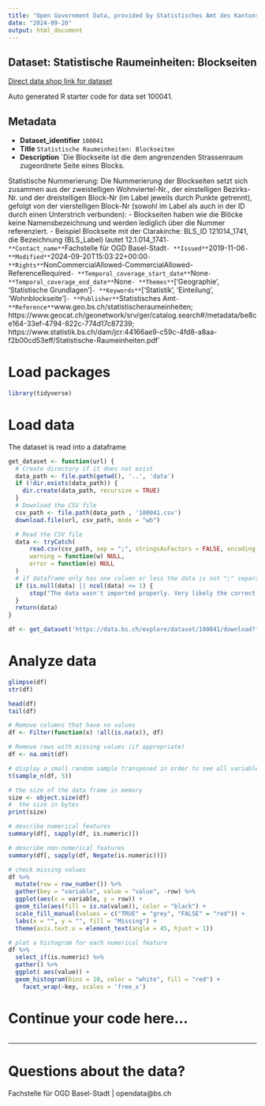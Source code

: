 ```yaml
---
title: "Open Government Data, provided by Statistisches Amt des Kantons Basel-Stadt - Fachstelle OGD"
date: "2024-09-20"
output: html_document
---
```


## Dataset: Statistische Raumeinheiten: Blockseiten

[Direct data shop link for dataset](https://data.bs.ch/explore/dataset/100041)

Auto generated R starter code for data set 100041.

## Metadata

- **Dataset_identifier** `100041`
- **Title** `Statistische Raumeinheiten: Blockseiten`
- **Description** `Die Blockseite ist die dem angrenzenden Strassenraum zugeordnete Seite eines Blocks.

Statistische Nummerierung:
Die Nummerierung der Blockseiten setzt sich zusammen aus der zweistelligen Wohnviertel-Nr., der einstelligen Bezirks-Nr. und der dreistelligen Block-Nr
(im Label jeweils durch Punkte getrennt), gefolgt von der vierstelligen Block-Nr
(sowohl im Label als auch in der ID durch einen Unterstrich verbunden):
- Blockseiten haben wie die Blöcke keine Namensbezeichnung und werden lediglich über die Nummer referenziert.
- Beispiel Blockseite mit der Clarakirche: BLS_ID 121014_1741, die Bezeichnung (BLS_Label) lautet 12.1.014_1741`
- **Contact_name** `Fachstelle für OGD Basel-Stadt`
- **Issued** `2019-11-06`
- **Modified** `2024-09-20T15:03:22+00:00`
- **Rights** `NonCommercialAllowed-CommercialAllowed-ReferenceRequired`
- **Temporal_coverage_start_date** `None`
- **Temporal_coverage_end_date** `None`
- **Themes** `['Geographie', 'Statistische Grundlagen']`
- **Keywords** `['Statistik', 'Einteilung', 'Wohnblockseite']`
- **Publisher** `Statistisches Amt`
- **Reference** `www.geo.bs.ch/statistischeraumeinheiten; https://www.geocat.ch/geonetwork/srv/ger/catalog.search#/metadata/be8ce164-33ef-4794-822c-774d17c87239; https://www.statistik.bs.ch/dam/jcr:44166ae9-c59c-4fd8-a8aa-f2b00cd53eff/Statistische-Raumeinheiten.pdf`


# Load packages

```r

library(tidyverse)
```

# Load data

The dataset is read into a dataframe

```r
get_dataset <- function(url) {
  # Create directory if it does not exist
  data_path <- file.path(getwd(), '..', 'data')
  if (!dir.exists(data_path)) {
    dir.create(data_path, recursive = TRUE)
  }
  # Download the CSV file
  csv_path <- file.path(data_path , '100041.csv')
  download.file(url, csv_path, mode = "wb")

  # Read the CSV file
  data <- tryCatch(
      read.csv(csv_path, sep = ";", stringsAsFactors = FALSE, encoding = "UTF-8"),
      warning = function(w) NULL,
      error = function(e) NULL
  )
  # if dataframe only has one column or less the data is not ";" separated
  if (is.null(data) || ncol(data) <= 1) {
      stop("The data wasn't imported properly. Very likely the correct separator couldn't be found.\nPlease check the dataset manually and adjust the code.")
  }
  return(data)
}
```

```r

df <- get_dataset('https://data.bs.ch/explore/dataset/100041/download?format=csv&timezone=Europe%2FZurich')

```

# Analyze data

```r

glimpse(df)
str(df)

head(df)
tail(df)

```

```r
# Remove columns that have no values
df <- Filter(function(x) !all(is.na(x)), df)

# Remove rows with missing values (if appropriate)
df <- na.omit(df)
```

```r
# display a small random sample transposed in order to see all variables
t(sample_n(df, 5))
```

```r
# the size of the data frame in memory
size <- object.size(df)
#  the size in bytes
print(size)
```

```r
# describe numerical features
summary(df[, sapply(df, is.numeric)])
```

```r
# describe non-numerical features
summary(df[, sapply(df, Negate(is.numeric))])
```

```r
# check missing values
df %>%
  mutate(row = row_number()) %>%
  gather(key = "variable", value = "value", -row) %>%
  ggplot(aes(x = variable, y = row)) +
  geom_tile(aes(fill = is.na(value)), color = "black") +
  scale_fill_manual(values = c("TRUE" = "grey", "FALSE" = "red")) +
  labs(x = "", y = "", fill = "Missing") +
  theme(axis.text.x = element_text(angle = 45, hjust = 1))
```

```r
# plot a histogram for each numerical feature
df %>%
  select_if(is.numeric) %>%
  gather() %>%
  ggplot( aes(value)) +
  geom_histogram(bins = 10, color = "white", fill = "red") +
    facet_wrap(~key, scales = 'free_x')
```

# Continue your code here...

```r

```
------------------------------------------------------------------------

# Questions about the data?

Fachstelle für OGD Basel-Stadt | opendata@bs.ch

